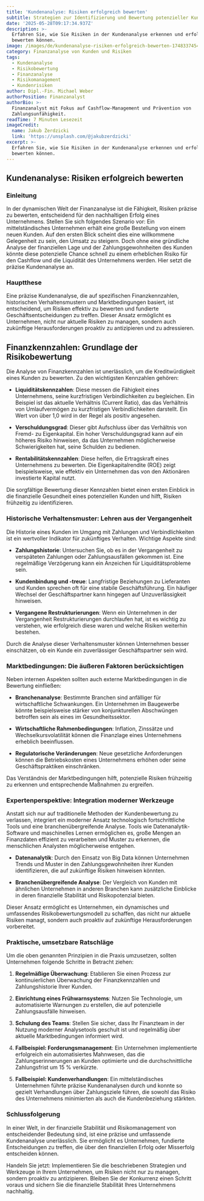 ```yaml
---
title: 'Kundenanalyse: Risiken erfolgreich bewerten'
subtitle: Strategien zur Identifizierung und Bewertung potenzieller Kundenrisiken
date: '2025-05-28T09:17:34.937Z'
description: >-
  Erfahren Sie, wie Sie Risiken in der Kundenanalyse erkennen und erfolgreich
  bewerten können.
image: /images/de/kundenanalyse-risiken-erfolgreich-bewerten-1748337454749.jpg
category: Finanzanalyse von Kunden und Risiken
tags:
  - Kundenanalyse
  - Risikobewertung
  - Finanzanalyse
  - Risikomanagement
  - Kundenrisiken
author: Dipl.-Fin. Michael Weber
authorPosition: Finanzanalyst
authorBio: >-
  Finanzanalyst mit Fokus auf Cashflow-Management und Prävention von
  Zahlungsunfähigkeit.
readTime: 7 Minuten Lesezeit
imageCredit:
  name: Jakub Żerdzicki
  link: 'https://unsplash.com/@jakubzerdzicki'
excerpt: >-
  Erfahren Sie, wie Sie Risiken in der Kundenanalyse erkennen und erfolgreich
  bewerten können.
---
```

## Kundenanalyse: Risiken erfolgreich bewerten

### Einleitung

In der dynamischen Welt der Finanzanalyse ist die Fähigkeit, Risiken präzise zu bewerten, entscheidend für den nachhaltigen Erfolg eines Unternehmens. Stellen Sie sich folgendes Szenario vor: Ein mittelständisches Unternehmen erhält eine große Bestellung von einem neuen Kunden. Auf den ersten Blick scheint dies eine willkommene Gelegenheit zu sein, den Umsatz zu steigern. Doch ohne eine gründliche Analyse der finanziellen Lage und der Zahlungsgewohnheiten des Kunden könnte diese potenzielle Chance schnell zu einem erheblichen Risiko für den Cashflow und die Liquidität des Unternehmens werden. Hier setzt die präzise Kundenanalyse an.

### Hauptthese

Eine präzise Kundenanalyse, die auf spezifischen Finanzkennzahlen, historischen Verhaltensmustern und Marktbedingungen basiert, ist entscheidend, um Risiken effektiv zu bewerten und fundierte Geschäftsentscheidungen zu treffen. Dieser Ansatz ermöglicht es Unternehmen, nicht nur aktuelle Risiken zu managen, sondern auch zukünftige Herausforderungen proaktiv zu antizipieren und zu adressieren.

## Finanzkennzahlen: Grundlage der Risikobewertung

Die Analyse von Finanzkennzahlen ist unerlässlich, um die Kreditwürdigkeit eines Kunden zu bewerten. Zu den wichtigsten Kennzahlen gehören:

- **Liquiditätskennzahlen**: Diese messen die Fähigkeit eines Unternehmens, seine kurzfristigen Verbindlichkeiten zu begleichen. Ein Beispiel ist das aktuelle Verhältnis (Current Ratio), das das Verhältnis von Umlaufvermögen zu kurzfristigen Verbindlichkeiten darstellt. Ein Wert von über 1,0 wird in der Regel als positiv angesehen.
  
- **Verschuldungsgrad**: Dieser gibt Aufschluss über das Verhältnis von Fremd- zu Eigenkapital. Ein hoher Verschuldungsgrad kann auf ein höheres Risiko hinweisen, da das Unternehmen möglicherweise Schwierigkeiten hat, seine Schulden zu bedienen.
  
- **Rentabilitätskennzahlen**: Diese helfen, die Ertragskraft eines Unternehmens zu bewerten. Die Eigenkapitalrendite (ROE) zeigt beispielsweise, wie effektiv ein Unternehmen das von den Aktionären investierte Kapital nutzt.

Die sorgfältige Bewertung dieser Kennzahlen bietet einen ersten Einblick in die finanzielle Gesundheit eines potenziellen Kunden und hilft, Risiken frühzeitig zu identifizieren.

### Historische Verhaltensmuster: Lehren aus der Vergangenheit

Die Historie eines Kunden im Umgang mit Zahlungen und Verbindlichkeiten ist ein wertvoller Indikator für zukünftiges Verhalten. Wichtige Aspekte sind:

- **Zahlungshistorie**: Untersuchen Sie, ob es in der Vergangenheit zu verspäteten Zahlungen oder Zahlungsausfällen gekommen ist. Eine regelmäßige Verzögerung kann ein Anzeichen für Liquiditätsprobleme sein.
  
- **Kundenbindung und -treue**: Langfristige Beziehungen zu Lieferanten und Kunden sprechen oft für eine stabile Geschäftsführung. Ein häufiger Wechsel der Geschäftspartner kann hingegen auf Unzuverlässigkeit hinweisen.
  
- **Vergangene Restrukturierungen**: Wenn ein Unternehmen in der Vergangenheit Restrukturierungen durchlaufen hat, ist es wichtig zu verstehen, wie erfolgreich diese waren und welche Risiken weiterhin bestehen.

Durch die Analyse dieser Verhaltensmuster können Unternehmen besser einschätzen, ob ein Kunde ein zuverlässiger Geschäftspartner sein wird.

### Marktbedingungen: Die äußeren Faktoren berücksichtigen

Neben internen Aspekten sollten auch externe Marktbedingungen in die Bewertung einfließen:

- **Branchenanalyse**: Bestimmte Branchen sind anfälliger für wirtschaftliche Schwankungen. Ein Unternehmen im Baugewerbe könnte beispielsweise stärker von konjunkturellen Abschwüngen betroffen sein als eines im Gesundheitssektor.
  
- **Wirtschaftliche Rahmenbedingungen**: Inflation, Zinssätze und Wechselkursvolatilität können die Finanzlage eines Unternehmens erheblich beeinflussen.
  
- **Regulatorische Veränderungen**: Neue gesetzliche Anforderungen können die Betriebskosten eines Unternehmens erhöhen oder seine Geschäftspraktiken einschränken.

Das Verständnis der Marktbedingungen hilft, potenzielle Risiken frühzeitig zu erkennen und entsprechende Maßnahmen zu ergreifen.

### Expertenperspektive: Integration moderner Werkzeuge

Anstatt sich nur auf traditionelle Methoden der Kundenbewertung zu verlassen, integriert ein moderner Ansatz technologisch fortschrittliche Tools und eine branchenübergreifende Analyse. Tools wie Datenanalytik-Software und maschinelles Lernen ermöglichen es, große Mengen an Finanzdaten effizient zu verarbeiten und Muster zu erkennen, die menschlichen Analysten möglicherweise entgehen.

- **Datenanalytik**: Durch den Einsatz von Big Data können Unternehmen Trends und Muster in den Zahlungsgewohnheiten ihrer Kunden identifizieren, die auf zukünftige Risiken hinweisen könnten.
  
- **Branchenübergreifende Analyse**: Der Vergleich von Kunden mit ähnlichen Unternehmen in anderen Branchen kann zusätzliche Einblicke in deren finanzielle Stabilität und Risikopotenzial bieten.

Dieser Ansatz ermöglicht es Unternehmen, ein dynamisches und umfassendes Risikobewertungsmodell zu schaffen, das nicht nur aktuelle Risiken managt, sondern auch proaktiv auf zukünftige Herausforderungen vorbereitet.

### Praktische, umsetzbare Ratschläge

Um die oben genannten Prinzipien in die Praxis umzusetzen, sollten Unternehmen folgende Schritte in Betracht ziehen:

1. **Regelmäßige Überwachung**: Etablieren Sie einen Prozess zur kontinuierlichen Überwachung der Finanzkennzahlen und Zahlungshistorie Ihrer Kunden.
   
2. **Einrichtung eines Frühwarnsystems**: Nutzen Sie Technologie, um automatisierte Warnungen zu erstellen, die auf potenzielle Zahlungsausfälle hinweisen.

3. **Schulung des Teams**: Stellen Sie sicher, dass Ihr Finanzteam in der Nutzung moderner Analysetools geschult ist und regelmäßig über aktuelle Marktbedingungen informiert wird.

4. **Fallbeispiel: Forderungsmanagement**: Ein Unternehmen implementierte erfolgreich ein automatisiertes Mahnwesen, das die Zahlungserinnerungen an Kunden optimierte und die durchschnittliche Zahlungsfrist um 15 % verkürzte.

5. **Fallbeispiel: Kundenverhandlungen**: Ein mittelständisches Unternehmen führte präzise Kundenanalysen durch und konnte so gezielt Verhandlungen über Zahlungsziele führen, die sowohl das Risiko des Unternehmens minimierten als auch die Kundenbeziehung stärkten.

### Schlussfolgerung

In einer Welt, in der finanzielle Stabilität und Risikomanagement von entscheidender Bedeutung sind, ist eine präzise und umfassende Kundenanalyse unerlässlich. Sie ermöglicht es Unternehmen, fundierte Entscheidungen zu treffen, die über den finanziellen Erfolg oder Misserfolg entscheiden können. 

Handeln Sie jetzt: Implementieren Sie die beschriebenen Strategien und Werkzeuge in Ihrem Unternehmen, um Risiken nicht nur zu managen, sondern proaktiv zu antizipieren. Bleiben Sie der Konkurrenz einen Schritt voraus und sichern Sie die finanzielle Stabilität Ihres Unternehmens nachhaltig.
